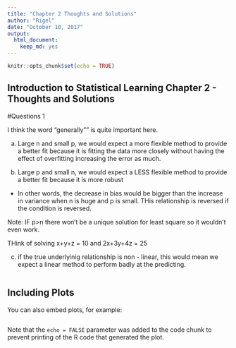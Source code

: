 ```yaml
---
title: "Chapter 2 Thoughts and Solutions"
author: "Rigel"
date: "October 10, 2017"
output: 
  html_document: 
    keep_md: yes
---
```


```r
knitr::opts_chunk$set(echo = TRUE)
```

## Introduction to Statistical Learning Chapter 2 - Thoughts and Solutions
#Questions 1
 
I think the word "generally"" is quite important here.

a) Large n and small p, we would expect a more flexible method to provide a better fit because it is fitting the data more closely without having the effect of overfitting increasing the error as much. 


b) Large p and small n, we would expect a LESS flexible method to provide a better fit because it is more robust

- In other words, the decrease in bias would be bigger than the increase in variance when n is huge and p is small. THis relationship is reversed if the condition is reversed. 

Note: IF p>n there won't be a unique solution for least square so it wouldn't even work. 

THink of solving x+y+z = 10 and 2x+3y+4z = 25

c) if the true underlyinig relationship is non - linear, this would mean we expect a linear method to perform badly at the predicting. 



```r

```

## Including Plots

You can also embed plots, for example:

```r

```

Note that the `echo = FALSE` parameter was added to the code chunk to prevent printing of the R code that generated the plot.
